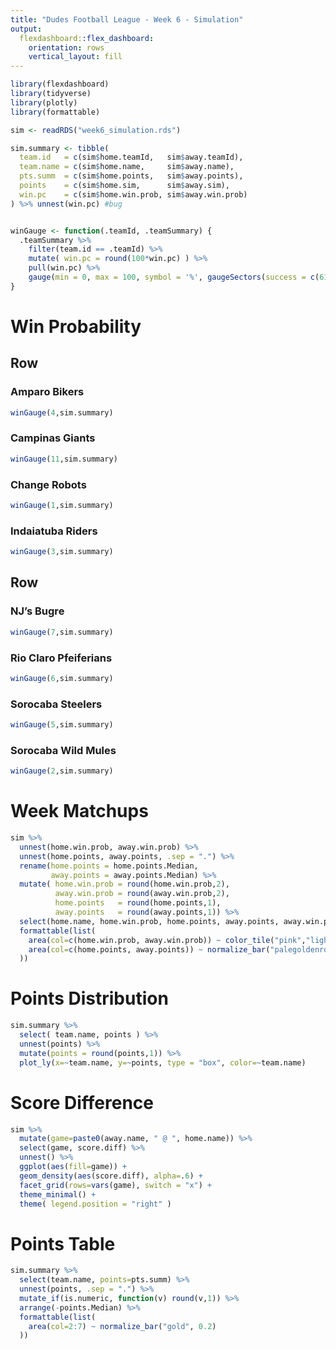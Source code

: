 ```yaml
---
title: "Dudes Football League - Week 6 - Simulation"
output: 
  flexdashboard::flex_dashboard:
    orientation: rows
    vertical_layout: fill
---
```


```r
library(flexdashboard)
library(tidyverse)
library(plotly)
library(formattable)

sim <- readRDS("week6_simulation.rds") 

sim.summary <- tibble(
  team.id   = c(sim$home.teamId,   sim$away.teamId),
  team.name = c(sim$home.name,     sim$away.name),
  pts.summ  = c(sim$home.points,   sim$away.points),
  points    = c(sim$home.sim,      sim$away.sim),
  win.pc    = c(sim$home.win.prob, sim$away.win.prob)
) %>% unnest(win.pc) #bug


winGauge <- function(.teamId, .teamSummary) {
  .teamSummary %>% 
    filter(team.id == .teamId) %>% 
    mutate( win.pc = round(100*win.pc) ) %>% 
    pull(win.pc) %>%
    gauge(min = 0, max = 100, symbol = '%', gaugeSectors(success = c(61, 100), warning = c(40, 60), danger = c(0, 39))) 
} 


```

Win Probability {data-navmenu="Overview"}
=======================

Row
------------------

### Amparo Bikers
```r
winGauge(4,sim.summary)
```

### Campinas Giants
```r
winGauge(11,sim.summary)
```

### Change Robots         
```r
winGauge(1,sim.summary)
```

### Indaiatuba Riders
```r
winGauge(3,sim.summary)
```

Row
------------------

### NJ's Bugre
```r
winGauge(7,sim.summary)
```

### Rio Claro Pfeiferians
```r
winGauge(6,sim.summary)
```

### Sorocaba Steelers
```r
winGauge(5,sim.summary)
```

### Sorocaba Wild Mules 
```r
winGauge(2,sim.summary)
```

Week Matchups {data-navmenu="Overview"}
======================

```r
sim %>%
  unnest(home.win.prob, away.win.prob) %>% 
  unnest(home.points, away.points, .sep = ".") %>% 
  rename(home.points = home.points.Median,
         away.points = away.points.Median) %>% 
  mutate( home.win.prob = round(home.win.prob,2),
          away.win.prob = round(away.win.prob,2),
          home.points   = round(home.points,1),
          away.points   = round(away.points,1)) %>% 
  select(home.name, home.win.prob, home.points, away.points, away.win.prob, away.name) %>% 
  formattable(list(
    area(col=c(home.win.prob, away.win.prob)) ~ color_tile("pink","lightgreen"),
    area(col=c(home.points, away.points)) ~ normalize_bar("palegoldenrod", 0.2)
  ))
```

Points Distribution {data-navmenu="Overview"}
=======================================

```r

sim.summary %>% 
  select( team.name, points ) %>% 
  unnest(points) %>% 
  mutate(points = round(points,1)) %>% 
  plot_ly(x=~team.name, y=~points, type = "box", color=~team.name)  

```


Score Difference {data-navmenu="Overview"}
============================================

```r

sim %>% 
  mutate(game=paste0(away.name, " @ ", home.name)) %>% 
  select(game, score.diff) %>% 
  unnest() %>% 
  ggplot(aes(fill=game)) +
  geom_density(aes(score.diff), alpha=.6) +
  facet_grid(rows=vars(game), switch = "x") +
  theme_minimal() +
  theme( legend.position = "right" )

```


Points Table {data-navmenu="Overview"}
============================================

```r

sim.summary %>% 
  select(team.name, points=pts.summ) %>% 
  unnest(points, .sep = ".") %>% 
  mutate_if(is.numeric, function(v) round(v,1)) %>% 
  arrange(-points.Median) %>% 
  formattable(list(
    area(col=2:7) ~ normalize_bar("gold", 0.2)
  ))

```




<!--


Roster Comparation  {data-orientation=columns}
================


Column
-----------------------------------------------------------------------

### Chart A

```r

```

Column
-----------------------------------------------------------------------

### Chart B

```r

```

-->